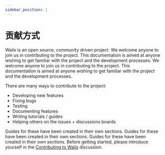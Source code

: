 ```yaml
---
sidebar_position: 1
---
```


# 贡献方式

Wails is an open source, community driven project. We welcome anyone to join us in contributing to the project. This documentation is aimed at anyone wishing to get familiar with the project and the development processes. We welcome anyone to join us in contributing to the project. This documentation is aimed at anyone wishing to get familiar with the project and the development processes.

There are many ways to contribute to the project:

- Developing new features
- Fixing bugs
- Testing
- Documenting features
- Writing tutorials / guides
- Helping others on the issues + discussions boards

Guides for these have been created in their own sections. Guides for these have been created in their own sections. Guides for these have been created in their own sections. Before getting started, please introduce yourself in the [Contributing to Wails](https://github.com/wailsapp/wails/discussions/1520) discussion.
